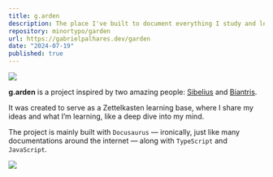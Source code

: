```yaml
---
title: g.arden
description: The place I've built to document everything I study and learn. Inspired by the Zettelkasten method and created as a way to implement Learn In Public. It is literally a docs version of my software engineering path.
repository: minortypo/garden
url: https://gabrielpalhares.dev/garden
date: "2024-07-19"
published: true
---
```


[![](/garden1.png)](https://gabrielpalhares.dev/garden)

**g.arden** is a project inspired by two amazing people: [Sibelius](https://x.com/sseraphini) and [Biantris](https://x.com/biantris_).

It was created to serve as a Zettelkasten learning base, where I share my ideas and what I’m learning, like a deep dive into my mind.

The project is mainly built with `Docusaurus` — ironically, just like many documentations around the internet — along with `TypeScript` and `JavaScript`.

[![](/garden2.png)](https://gabrielpalhares.dev/garden/intro)
